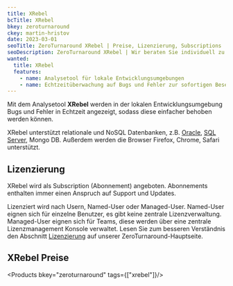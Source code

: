 ```yaml
---
title: XRebel
bcTitle: XRebel
bkey: zeroturnaround
ckey: martin-hristov
date: 2023-03-01
seoTitle: ZeroTurnaround XRebel | Preise, Lizenzierung, Subscriptions
seoDescription: ZeroTurnaround XRebel | Wir beraten Sie individuell zu Fragen bei Lizenzierung und Kosten.
wanted:
  title: XRebel
  features:
    - name: Analysetool für lokale Entwicklungsumgebungen
    - name: Echtzeitüberwachung auf Bugs und Fehler zur sofortigen Beseitigung
---
```




<Intro>

Mit dem Analysetool **XRebel** werden in der lokalen Entwicklungsumgebung Bugs und Fehler in Echtzeit angezeigt, sodass diese einfacher behoben werden können.

XRebel unterstützt relationale und NoSQL Datenbanken, z.B. [Oracle](/hersteller/oracle/), [SQL Server](/hersteller/microsoft/sql-server/), Mongo DB. Außerdem werden die Browser Firefox, Chrome, Safari unterstützt.

</Intro>

<TOC />



## Lizenzierung

XRebel wird als Subscription (Abonnement) angeboten. Abonnements enthalten immer einen Anspruch auf Support und Updates.

Lizenziert wird nach Usern, Named-User oder Managed-User. Named-User eignen sich für einzelne Benutzer, es gibt keine zentrale Lizenzverwaltung. Managed-User eignen sich für Teams, diese werden über eine zentrale Lizenzmanagement Konsole verwaltet. Lesen Sie zum besseren Verständnis den Abschnitt [Lizenzierung](/hersteller/zeroturnaround/#lizenzierung) auf unserer ZeroTurnaround-Hauptseite.

## XRebel Preise

<Products bkey="zeroturnaround" tags={["xrebel"]}/>
